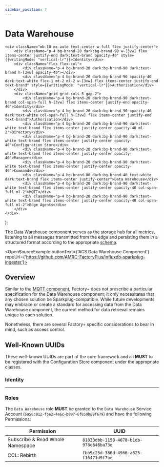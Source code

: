 ```yaml
---
sidebar_position: 7
---
```



# Data Warehouse

    <div className="mb-10 mx-auto text-center w-full flex justify-center">
        <div className="p-4 bg-brand-20 dark:bg-brand-90 w-[3vw] flex items-center justify-end dark:text-brand opacity-40" style={{writingMode: "vertical-lr"}}>Identity</div>
        <div className="flex flex-col">
            <div className="p-4 bg-brand-20 dark:bg-brand-90 dark:text-brand h-[3vw] opacity-40"></div>
            <div className="p-4 bg-brand-20 dark:bg-brand-90 opacity-40 dark:text-white flex-1 mt-2 ml-2 w-[3vw] flex items-center justify-end text-brand" style={{writingMode: "vertical-lr"}}>Authorisation</div>
        </div>
        <div className="grid grid-cols-5 gap-2">
            <div className="p-4 bg-brand-20 dark:bg-brand-90 dark:text-brand col-span-full h-[3vw] flex items-center justify-end opacity-40">Identity</div>
            <div className="p-4 bg-brand-20 dark:bg-brand-90 opacity-40 dark:text-white col-span-full h-[3vw] flex items-center justify-end text-brand">Authorisation</div>
            <div className="p-4 bg-brand-20 dark:bg-brand-90 dark:text-white text-brand flex items-center justify-center opacity-40 ml-2">Directory</div>
            <div className="p-4 bg-brand-20 dark:bg-brand-90 dark:text-white text-brand flex items-center justify-center opacity-40">Configuration Store</div>
            <div className="p-4 bg-brand-20 dark:bg-brand-90 dark:text-white text-brand flex items-center justify-center opacity-40">Manager</div>
            <div className="p-4 bg-brand-20 dark:bg-brand-90 dark:text-white text-brand flex items-center justify-center opacity-40">Commands</div>
            <div className="p-4 bg-brand-80 dark:bg-brand-40 text-white dark:text-brand flex items-center justify-center">Data Warehouse</div>
            <div className="p-4 bg-brand-20 dark:bg-brand-90 dark:text-white text-brand flex items-center justify-center opacity-40 col-span-full ml-2">MQTT</div>
            <div className="p-4 bg-brand-20 dark:bg-brand-90 dark:text-white text-brand flex items-center justify-center opacity-40 col-span-full ml-2">Edge Agents</div>
        </div>
    </div>
);

The Data Warehouse component serves as the storage hub for all metrics, listening to all messages transmitted from the edge and persisting them in a structured format according to the appropriate [schema](/docs/schemas).

<OpenSourceExample buttonText={'ACS Data Warehouse Component'} repoUrl={'https://github.com/AMRC-FactoryPlus/influxdb-sparkplug-ingester'}></OpenSourceExample>

## Overview

<ComponentOverview></ComponentOverview>

Similar to the [MQTT component](/docs/framework-components/core-components/mqtt), Factory+ does not prescribe a particular specification for the Data Warehouse component; it only necessitates that any chosen solution be Sparkplug-compatible. While future developments may embrace or create a standard for accessing data from the Data Warehouse component, the current method for data retrieval remains unique to each solution.

Nonetheless, there are several Factory+ specific considerations to bear in mind, such as access control.

## Well-Known UUIDs

These well-known UUIDs are part of the core framework and all **MUST** to be registered with the Configuration Store component under the appropriate classes.

### Identity

<WellKnownUUID type='Service Function' name='Data Warehouse'
               uuid='a8e5a73f-2dd1-4cda-8e46-bc6cedb14269'
               description='The server identity of the Data Warehouse Component that provides the service'/>

---

<WellKnownUUID type='Service Account' name='Data Warehouse'
               uuid='388ddbdc-4eb4-4ae8-bbd0-9be32f3c31e8'
               description='The client identity of the Data Warehouse Component used to communicate with other services'/>

### Roles

<Permission type='Role' name='Data Warehouse'
            description='A Role for the Data Warehouse component'
            uuid='6958c812-fbe2-4e6c-b997-6f850b89f679'/>

The `Data Warehouse` role **MUST** be granted to the `Data Warehouse` Service Account (`6958c812-fbe2-4e6c-b997-6f850b89f679`) and have the following Permissions:

| Permission                       | UUID                                   |
|----------------------------------|----------------------------------------|
| Subscribe & Read Whole Namespace | `81833dbb-1150-4078-b1db-978c646ba73e` |
| CCL: Rebirth                     | `fbb9c25d-386d-4966-a325-f16471d9f7be` |